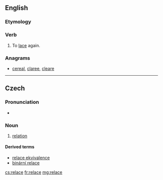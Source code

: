 ==English==

===Etymology===
{{prefix|re|lace}}

===Verb===
{{en-verb|relac|ing}}

# {{context|transitive|lang=en}} To [[lace]] again.

===Anagrams===
* [[cereal#English|cereal]], [[claree#English|claree]], [[cleare#English|cleare]]

----

==Czech==

===Pronunciation===
* {{audio|Cs-relace.ogg|Audio}}

===Noun===
{{cs-noun|g=f}}

# {{context|set theory|lang=cs}} [[relation]]

====Derived terms====
* [[relace ekvivalence]] {{g|f}}
* [[binární relace]] {{g|f}}

[[cs:relace]]
[[fr:relace]]
[[mg:relace]]